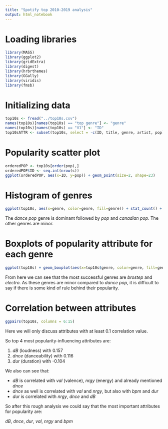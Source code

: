 ```yaml
---
title: "Spotify top 2010-2019 analysis"
output: html_notebook
---
```

# Loading libraries
```r
library(MASS)
library(ggplot2)
library(gridExtra)
library(digest)
library(hrbrthemes)
library(GGally)
library(viridis)
library(fmsb)
```

# Initializing data
```r
top10s <- fread("../top10s.csv")
names(top10s)[names(top10s) == "top genre"] <- "genre"
names(top10s)[names(top10s) == "V1"] <- "ID"
top10sATTR <- subset(top10s, select = -c(ID, title, genre, artist, pop))
```

# Popularity scatter plot
```r
orderedPOP <- top10s[order(pop),]
orderedPOP$ID <- seq.int(nrow(s))
ggplot(orderedPOP, aes(x=ID, y=pop)) + geom_point(size=2, shape=23)
```

# Histogram of genres
```r
ggplot(top10s, aes(x=genre, color=genre, fill=genre)) + stat_count() + theme(axis.text.x=element_blank())
```
The *dance pop* genre is dominant followed by *pop* and *canadian pop*. The other genres are minor.

# Boxplots of popularity attribute for each genre
```r
ggplot(top10s) + geom_boxplot(aes(x=top10s$genre, color=genre, fill=genre, y=top10s$pop)) + labs(x="genre", y="popularity") + theme(axis.text.x=element_blank())
```
From here we can see that the most successful genres are *brostep* and *electro*. As these genres are minor compared to *dance pop*, it is difficult to say if there is some kind of rule behind their popularity.

# Correlation between attributes
```r
ggpairs(top10s, columns = 6:15)
```
Here we will only discuss attributes with at least 0.1 correlation value.

So top 4 most popularity-influencing attributes are:

1. *dB* (loudness) with 0.157
2. *dnce* (danceability) with 0.116
3. *dur* (duration) with -0.104

We also can see that:

* *dB* is correlated with *val* (valence), *nrgy* (energy) and already mentioned *dnce*
* *dnce* as well is correlated with *val* and *nrgy*, but also with *bpm* and *dur*
* *dur* is correlated with *nrgy*, *dnce* and *dB*

So after this rough analysis we could say that the most important attributes for popularity are:

*dB*, *dnce*, *dur*, *val*, *nrgy* and *bpm*

